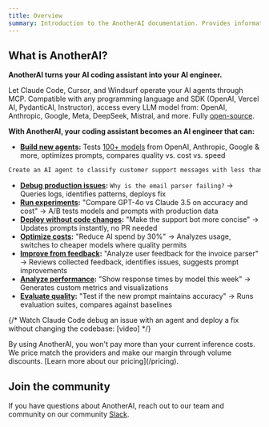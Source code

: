 ```yaml
---
title: Overview
summary: Introduction to the AnotherAI documentation. Provides information on what AnotherAI is and how to get started with building, deploying, and improving AI agents.
---
```



## What is AnotherAI?

**AnotherAI turns your AI coding assistant into your AI engineer.**

Let Claude Code, Cursor, and Windsurf operate your AI agents through MCP. Compatible with any programming language and SDK (OpenAI, Vercel AI, PydanticAI, Instructor), access every LLM model from: OpenAI, Anthropic, Google, Meta, DeepSeek, Mistral, and more. Fully [open-source](https://github.com/anotherai-dev/anotherai).

**With AnotherAI, your coding assistant becomes an AI engineer that can:**
- **[Build new agents](/use-cases/building):** Tests [100+ models](/features/models) from OpenAI, Anthropic, Google & more, optimizes prompts, compares quality vs. cost vs. speed
```bash
Create an AI agent to classify customer support messages with less than 1s latency.
```
- **[Debug production issues](/use-cases/debugging):** `Why is the email parser failing?` → Queries logs, identifies patterns, deploys fix
- **[Run experiments](/use-cases/checking-new-models):** "Compare GPT-4o vs Claude 3.5 on accuracy and cost" → A/B tests models and prompts with production data
- **[Deploy without code changes](/use-cases/code-free-updates):** "Make the support bot more concise" → Updates prompts instantly, no PR needed
- **[Optimize costs](/use-cases/lowering-costs):** "Reduce AI spend by 30%" → Analyzes usage, switches to cheaper models where quality permits
- **[Improve from feedback](/use-cases/user-feedback):** "Analyze user feedback for the invoice parser" → Reviews collected feedback, identifies issues, suggests prompt improvements
- **[Analyze performance](/use-cases/metrics):** "Show response times by model this week" → Generates custom metrics and visualizations
- **[Evaluate quality](/use-cases/evaluating):** "Test if the new prompt maintains accuracy" → Runs evaluation suites, compares against baselines

{/* Watch Claude Code debug an issue with an agent and deploy a fix without changing the codebase:
[video] */}

<Callout type="info" href="/pricing">
By using AnotherAI, you won't pay more than your current inference costs. We price match the providers and make our margin through volume discounts. [Learn more about our pricing](/pricing).
</Callout>

## Join the community

If you have questions about AnotherAI, reach out to our team and community on our community [Slack](https://join.slack.com/t/anotherai-dev/shared_invite/zt-3av2prezr-Lz10~8o~rSRQE72m_PyIJA).
